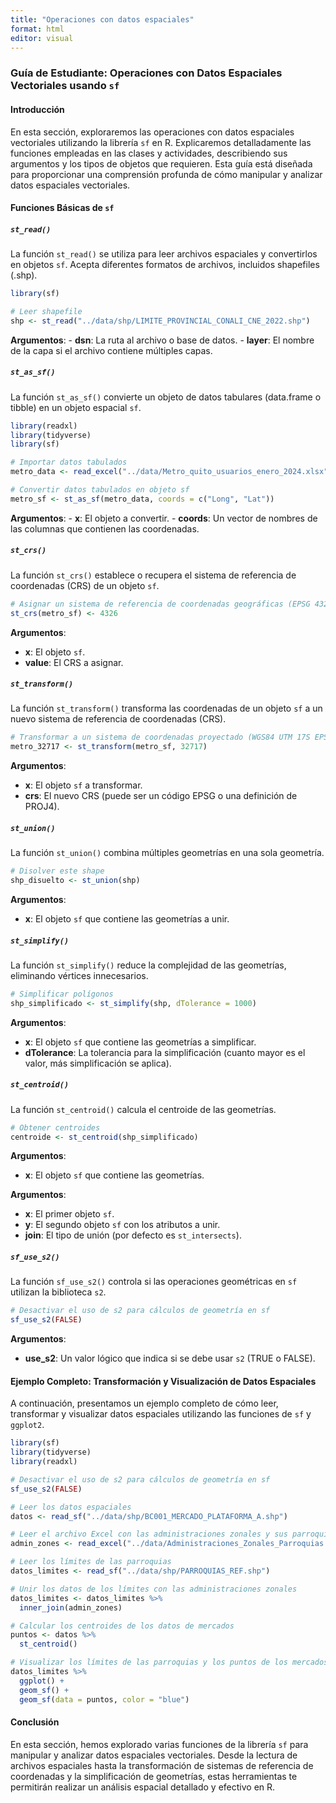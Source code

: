 ```yaml
---
title: "Operaciones con datos espaciales"
format: html
editor: visual
---
```


### Guía de Estudiante: Operaciones con Datos Espaciales Vectoriales usando `sf`

#### Introducción

En esta sección, exploraremos las operaciones con datos espaciales vectoriales utilizando la librería `sf` en R. Explicaremos detalladamente las funciones empleadas en las clases y actividades, describiendo sus argumentos y los tipos de objetos que requieren. Esta guía está diseñada para proporcionar una comprensión profunda de cómo manipular y analizar datos espaciales vectoriales.

#### Funciones Básicas de `sf`

##### `st_read()`

La función `st_read()` se utiliza para leer archivos espaciales y convertirlos en objetos `sf`. Acepta diferentes formatos de archivos, incluidos shapefiles (.shp).

```r
library(sf)

# Leer shapefile
shp <- st_read("../data/shp/LIMITE_PROVINCIAL_CONALI_CNE_2022.shp")
```

**Argumentos**: - **dsn**: La ruta al archivo o base de datos. - **layer**: El nombre de la capa si el archivo contiene múltiples capas.

##### `st_as_sf()`

La función `st_as_sf()` convierte un objeto de datos tabulares (data.frame o tibble) en un objeto espacial `sf`.

```r
library(readxl)
library(tidyverse)
library(sf)

# Importar datos tabulados
metro_data <- read_excel("../data/Metro_quito_usuarios_enero_2024.xlsx")

# Convertir datos tabulados en objeto sf
metro_sf <- st_as_sf(metro_data, coords = c("Long", "Lat"))
```

**Argumentos**: - **x**: El objeto a convertir. - **coords**: Un vector de nombres de las columnas que contienen las coordenadas.

##### `st_crs()`

La función `st_crs()` establece o recupera el sistema de referencia de coordenadas (CRS) de un objeto `sf`.

```r
# Asignar un sistema de referencia de coordenadas geográficas (EPSG 4326)
st_crs(metro_sf) <- 4326
```

**Argumentos**: 

- **x**: El objeto `sf`. 
- **value**: El CRS a asignar.

##### `st_transform()`

La función `st_transform()` transforma las coordenadas de un objeto `sf` a un nuevo sistema de referencia de coordenadas (CRS).

```r
# Transformar a un sistema de coordenadas proyectado (WGS84 UTM 17S EPSG 32717)
metro_32717 <- st_transform(metro_sf, 32717)
```

**Argumentos**: 

- **x**: El objeto `sf` a transformar.
- **crs**: El nuevo CRS (puede ser un código EPSG o una definición de PROJ4).

##### `st_union()`

La función `st_union()` combina múltiples geometrías en una sola geometría.

```r
# Disolver este shape
shp_disuelto <- st_union(shp)
```

**Argumentos**: 

- **x**: El objeto `sf` que contiene las geometrías a unir.

##### `st_simplify()`

La función `st_simplify()` reduce la complejidad de las geometrías, eliminando vértices innecesarios.

```r
# Simplificar polígonos
shp_simplificado <- st_simplify(shp, dTolerance = 1000)
```

**Argumentos**: 

- **x**: El objeto `sf` que contiene las geometrías a simplificar. 
- **dTolerance**: La tolerancia para la simplificación (cuanto mayor es el valor, más simplificación se aplica).

##### `st_centroid()`

La función `st_centroid()` calcula el centroide de las geometrías.

```r
# Obtener centroides
centroide <- st_centroid(shp_simplificado)
```

**Argumentos**: 

- **x**: El objeto `sf` que contiene las geometrías.


**Argumentos**: 

- **x**: El primer objeto `sf`. 
- **y**: El segundo objeto `sf` con los atributos a unir. 
- **join**: El tipo de unión (por defecto es `st_intersects`).

##### `sf_use_s2()`

La función `sf_use_s2()` controla si las operaciones geométricas en `sf` utilizan la biblioteca `s2`.

```r
# Desactivar el uso de s2 para cálculos de geometría en sf
sf_use_s2(FALSE)
```

**Argumentos**: 

- **use_s2**: Un valor lógico que indica si se debe usar `s2` (TRUE o FALSE).

#### Ejemplo Completo: Transformación y Visualización de Datos Espaciales

A continuación, presentamos un ejemplo completo de cómo leer, transformar y visualizar datos espaciales utilizando las funciones de `sf` y `ggplot2`.

```r
library(sf)
library(tidyverse)
library(readxl)

# Desactivar el uso de s2 para cálculos de geometría en sf
sf_use_s2(FALSE)

# Leer los datos espaciales
datos <- read_sf("../data/shp/BC001_MERCADO_PLATAFORMA_A.shp")

# Leer el archivo Excel con las administraciones zonales y sus parroquias
admin_zones <- read_excel("../data/Administraciones_Zonales_Parroquias.xlsx")

# Leer los límites de las parroquias
datos_limites <- read_sf("../data/shp/PARROQUIAS_REF.shp")

# Unir los datos de los límites con las administraciones zonales
datos_limites <- datos_limites %>% 
  inner_join(admin_zones)

# Calcular los centroides de los datos de mercados
puntos <- datos %>% 
  st_centroid()

# Visualizar los límites de las parroquias y los puntos de los mercados
datos_limites %>% 
  ggplot() +
  geom_sf() +
  geom_sf(data = puntos, color = "blue")
```

#### Conclusión

En esta sección, hemos explorado varias funciones de la librería `sf` para manipular y analizar datos espaciales vectoriales. Desde la lectura de archivos espaciales hasta la transformación de sistemas de referencia de coordenadas y la simplificación de geometrías, estas herramientas te permitirán realizar un análisis espacial detallado y efectivo en R.
